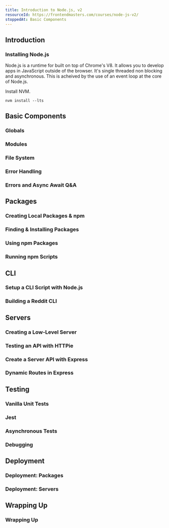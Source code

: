 ```yaml
---
title: Introduction to Node.js, v2
resourceId: https://frontendmasters.com/courses/node-js-v2/
stoppedAt: Basic Components
---
```


## Introduction

### Installing Node.js

Node.js is a runtime for built on top of Chrome's V8. It allows you to develop
apps in JavaScript outside of the browser. It's single threaded non blocking and
asynchronous. This is acheived by the use of an event loop at the core of
Node.js.

Install NVM.

```shell
nvm install --lts
```

## Basic Components

### Globals

### Modules

### File System

### Error Handling

### Errors and Async Await Q&A

## Packages

### Creating Local Packages & npm

### Finding & Installing Packages

### Using npm Packages

### Running npm Scripts

## CLI

### Setup a CLI Script with Node.js

### Building a Reddit CLI

## Servers

### Creating a Low-Level Server

### Testing an API with HTTPie

### Create a Server API with Express

### Dynamic Routes in Express

## Testing

### Vanilla Unit Tests

### Jest

### Asynchronous Tests

### Debugging

## Deployment

### Deployment: Packages

### Deployment: Servers

## Wrapping Up

### Wrapping Up
